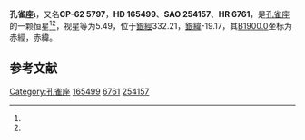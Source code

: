 {{Starbox begin
| name = 孔雀座ι
}}
{{Starbox observe
| epoch = [[J2000.0|J2000.0]]
| constell = [[孔雀座|孔雀座]]<ref name=SIMBAD>{{cite web
 | url=http://simbad.u-strasbg.fr/simbad/sim-id?Ident=HR+6761
 | title=Pulsating variable Star
 | publisher=Centre de Données astronomiques de Strasbourg
 | work=SIMBAD
 | accessdate=2012-07-13
 | archive-date=2019-08-16
 | archive-url=https://web.archive.org/web/20190816044827/http://simbad.u-strasbg.fr/simbad/sim-id?Ident=HR+6761
 | dead-url=no
 }}</ref><ref name=DATA>{{cite web
 | url=http://vizier.u-strasbg.fr/viz-bin/VizieR-5?-out.add=.&-source=5050&-corr=PK=HR&-out.max=9999&HR=6761
 | title=VizieR Detailed Page
 | accessdate=2012-07-13
 | archive-date=2016-03-05
 | archive-url=https://web.archive.org/web/20160305082951/http://vizier.u-strasbg.fr/viz-bin/VizieR-5?-out.add=.&-source=5050&-corr=PK=HR&-out.max=9999&HR=6761
 | dead-url=no
 }}</ref>
| 星官 = 
| ra = {{RA|18|10|26.1}}<ref name=SIMBAD /><ref name=DATA />
| dec = {{DEC|-62|0|8}}<ref name=SIMBAD /><ref name=DATA />
| appmag_v = 5.49<ref name=SIMBAD /><ref name=DATA />
}}
{{Starbox character
| class = G0V<ref name=SIMBAD /><ref name=DATA />
| b-v = 0.58<ref name=SIMBAD /><ref name=DATA />
| u-b = 0.09<ref name=SIMBAD /><ref name=DATA />
| r-i = <ref name=SIMBAD /><ref name=DATA />
| variable = 
}}
{{Starbox astrometry
| radial_v = 0.09
| prop_mo_ra = 30
| parallax = 0.053
| p_error = 
}}
{{Starbox catalog
| names =CP-62 5797，[[SAO星表|SAO]] 254157，[[HD星表|HD]] 165499，[[HR星表|HR]] 6761}}
{{Starbox reference |Simbad=HR+6761}}
{{Starbox end}}

'''孔雀座ι'''，又名'''CP-62 5797'''，'''HD 165499'''、'''SAO 254157'''、'''HR 6761'''，是[[孔雀座|孔雀座]]的一颗恒星<ref name=SIMBAD /><ref name=DATA />，视星等为5.49，位于[[銀道座標系|銀經]]332.21，[[銀道座標系|銀緯]]-19.17，其[[B1900.0|B1900.0]]坐标为赤經{{RA|18|1|8.5}}，赤緯{{DEC|-62|-19.17|21}}。

== 参考文献 ==
{{reflist}}

{{star-stub}}

{{孔雀座恒星}}
[[Category:孔雀座|Category:孔雀座]]
[[Category:HD和HDE天體|165499]]
[[Category:HR天體|6761]]
[[Category:SAO天體|254157]]